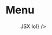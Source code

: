 

<Meta title="Interactive|Menu" component={Menu} />

# Menu

<Story name="Test">
  <React.Fragment>
    <Menu
      items={MOCK_ITEMS}
      trigger={<button className="padding--all--half bgColor--red inverted">JSX lol</button>}
    />
  </React.Fragment>
</Story>

<Props of={Menu} />
